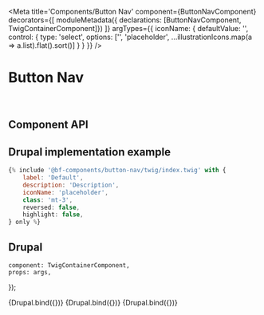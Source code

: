 

<Meta
    title='Components/Button Nav'
    component={ButtonNavComponent}
    decorators={[
        moduleMetadata({ declarations: [ButtonNavComponent, TwigContainerComponent]})
    ]}
    argTypes={{
        iconName: {
            defaultValue: '',
            control: {
                type: 'select',
                options: ['', 'placeholder', ...illustrationIcons.map(a => a.list).flat().sort()]
            }
        }
    }}
/>


# Button Nav

<br/>



## Component API

<Props of={ButtonNavComponent} />



## Drupal implementation example

```jsx
{% include '@bf-components/button-nav/twig/index.twig' with {
    label: 'Default',
    description: 'Description',
    iconName: 'placeholder',
    class: 'mt-3',
    reversed: false,
    highlight: false,
} only %}
```

## Drupal

    component: TwigContainerComponent,
    props: args,
});


<Canvas withSource='none'>
    <Story
        name='Drupal'
        args={{
            elementPath: 'components/button-nav/_doc/template.drupal',
            iconName: 'placeholder',
            label: 'Label'
        }}
    >
        {Drupal.bind({})}
    </Story>
</Canvas>

<Canvas withSource='none'>
    <Story
        name='Drupal - With description'
        args={{
            elementPath: 'components/button-nav/_doc/template.drupal',
            iconName: 'placeholder',
            label: 'Label',
            description: 'Morbi leo risus, porta ac consectetur ac, vestibulum at eros. Morbi leo risus, porta ac consectetur ac, vestibulum at eros.'
        }}
    >
        {Drupal.bind({})}
    </Story>
</Canvas>

<Canvas withSource='none'>
    <Story
        name='Drupal - With isFeatured'
        args={{
            elementPath: 'components/button-nav/_doc/template.drupal',
            iconName: 'placeholder',
            label: 'Label',
            description: 'Morbi leo risus, porta ac consectetur ac, vestibulum at eros.',
            isFeatured: true
        }}
    >
        {Drupal.bind({})}
    </Story>
</Canvas>